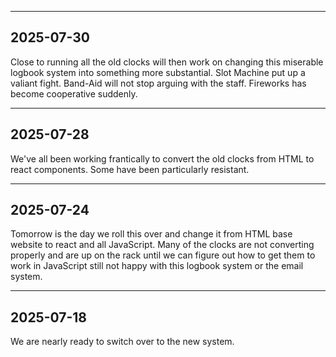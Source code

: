 





---
2025-07-30
---

Close to running all the old clocks will then work on changing this miserable logbook system into something more substantial. Slot Machine put up a valiant fight. Band-Aid will not stop arguing with the staff. Fireworks has become cooperative suddenly.

---
2025-07-28
---
We've all been working frantically to convert the old clocks from HTML to react components. Some have been particularly resistant.



---
2025-07-24
---

Tomorrow is the day we roll this over and change it from HTML base website to react and all JavaScript. Many of the clocks are not converting properly and are up on the rack until we can figure out how to get them to work in JavaScript still not happy with this logbook system or the email system.


---
2025-07-18
---
We are nearly ready to switch over to the new system.
